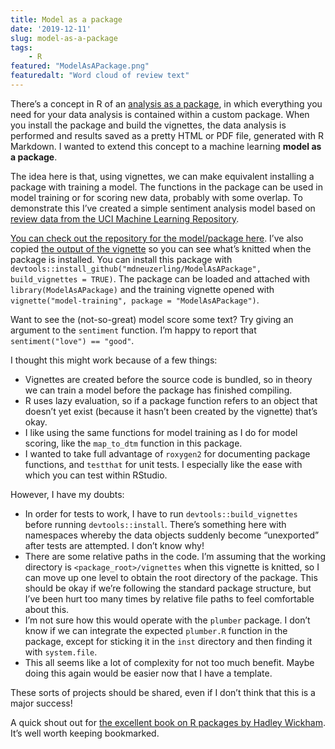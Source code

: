 ```yaml
---
title: Model as a package
date: '2019-12-11'
slug: model-as-a-package
tags:
    - R
featured: "ModelAsAPackage.png"
featuredalt: "Word cloud of review text"
---
```


There’s a concept in R of an [analysis as a package](https://www.r-bloggers.com/creating-an-analysis-as-a-package-and-vignette), in which everything you need for your data analysis is contained within a custom package. When you install the package and build the vignettes, the data analysis is performed and results saved as a pretty HTML or PDF file, generated with R Markdown. I wanted to extend this concept to a machine learning **model as a package**.

The idea here is that, using vignettes, we can make equivalent installing a package with training a model. The functions in the package can be used in model training or for scoring new data, probably with some overlap. To demonstrate this I've created a simple sentiment analysis model based on [review data from the UCI Machine Learning Repository](https://archive.ics.uci.edu/ml/datasets/Sentiment+Labelled+Sentences).

[You can check out the repository for the model/package here](https://github.com/mdneuzerling/ModelAsAPackage). I've also copied [the output of the vignette](/rmd/ModelAsAPackage.html) so you can see what's knitted when the package is installed. You can install this package with `devtools::install_github("mdneuzerling/ModelAsAPackage", build_vignettes = TRUE)`. The package can be loaded and attached with `library(ModelAsAPackage)` and the training vignette opened with `vignette("model-training", package = "ModelAsAPackage")`.

Want to see the (not-so-great) model score some text? Try giving an argument to the `sentiment` function. I'm happy to report that `sentiment("love") == "good"`.

I thought this might work because of a few things:

* Vignettes are created before the source code is bundled, so in theory we can train a model before the package has finished compiling.
* R uses lazy evaluation, so if a package function refers to an object that doesn't yet exist (because it hasn't been created by the vignette) that's okay.
* I like using the same functions for model training as I do for model scoring, like the `map_to_dtm` function in this package.
* I wanted to take full advantage of `roxygen2` for documenting package functions, and `testthat` for unit tests. I especially like the ease with which you can test within RStudio.

However, I have my doubts:

* In order for tests to work, I have to run `devtools::build_vignettes` before running `devtools::install`. There's something here with namespaces whereby the data objects suddenly become "unexported" after tests are attempted. I don't know why!
* There are some relative paths in the code. I'm assuming that the working directory is `<package_root>/vignettes` when this vignette is knitted, so I can move up one level to obtain the root directory of the package. This should be okay if we're following the standard package structure, but I've been hurt too many times by relative file paths to feel comfortable about this.
* I'm not sure how this would operate with the `plumber` package. I don't know if we can integrate the expected `plumber.R` function in the package, except for sticking it in the `inst` directory and then finding it with `system.file`.
* This all seems like a lot of complexity for not too much benefit. Maybe doing this again would be easier now that I have a template.

These sorts of projects should be shared, even if I don't think that this is a major success!

A quick shout out for [the excellent book on R packages by Hadley Wickham](http://r-pkgs.had.co.nz/). It's well worth keeping bookmarked.